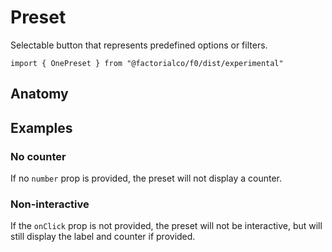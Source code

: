 
<Meta of={PresetStories} />

# Preset

Selectable button that represents predefined options or filters.

```tsx
import { OnePreset } from "@factorialco/f0/dist/experimental"
```

## Anatomy

<Canvas of={PresetStories.Default} />
<Controls of={PresetStories.Default} />

## Examples

### No counter

If no `number` prop is provided, the preset will not display a counter.

<Canvas of={PresetStories.NoNumber} />

### Non-interactive

If the `onClick` prop is not provided, the preset will not be interactive, but
will still display the label and counter if provided.

<Canvas of={PresetStories.NotInteractive} />
